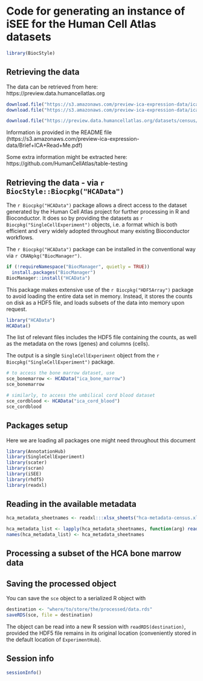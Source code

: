 # Code for generating an instance of iSEE for the Human Cell Atlas datasets

```r
library(BiocStyle)
```

## Retrieving the data

The data can be retrieved from here: https://preview.data.humancellatlas.org

```r
download.file("https://s3.amazonaws.com/preview-ica-expression-data/ica_cord_blood_h5.h5","ica_cord_blood_h5.h5")
download.file("https://s3.amazonaws.com/preview-ica-expression-data/ica_bone_marrow_h5.h5","ica_bone_marrow_h5.h5")

download.file("https://preview.data.humancellatlas.org/datasets/census/hca-metadata-census.xlsx","hca-metadata-census.xlsx")
```

Information is provided in the README file (https://s3.amazonaws.com/preview-ica-expression-data/Brief+ICA+Read+Me.pdf)

Some extra information might be extracted here: https://github.com/HumanCellAtlas/table-testing

## Retrieving the data - via `r BiocStyle::Biocpkg("HCAData")`

The `r Biocpkg("HCAData")` package allows a direct access to the dataset generated by the Human Cell Atlas project for further processing in R and Bioconductor.
It does so by providing the datasets as `r Biocpkg("SingleCellExperiment")` objects, i.e. a format which is both efficient and very widely adopted throughout many existing Bioconductor workflows.

The `r Biocpkg("HCAData")` package can be installed in the conventional way via `r CRANpkg("BiocManager")`.

```r
if (!requireNamespace("BiocManager", quietly = TRUE))
  install.packages("BiocManager")
BiocManager::install("HCAData")
```

This package makes extensive use of the `r Biocpkg("HDF5Array")` package to avoid loading the entire data set in memory.
Instead, it stores the counts on disk as a HDF5 file, and loads subsets of the data into memory upon request.

```r
library("HCAData")
HCAData()
```

The list of relevant files includes the HDF5 file containing the counts, as well as the metadata on the rows (genes) and columns (cells). 

The output is a single `SingleCellExperiment` object from the `r Biocpkg("SingleCellExperiment")` package. 

```r
# to access the bone marrow dataset, use
sce_bonemarrow <- HCAData("ica_bone_marrow")
sce_bonemarrow

# similarly, to access the umbilical cord blood dataset
sce_cordblood <- HCAData("ica_cord_blood")
sce_cordblood
```

## Packages setup

Here we are loading all packages one might need throughout this document

```r
library(AnnotationHub)
library(SingleCellExperiment)
library(scater)
library(scran)
library(iSEE)
library(rhdf5)
library(readxl)

```

## Reading in the available metadata

```r
hca_metadata_sheetnames <- readxl:::xlsx_sheets("hca-metadata-census.xlsx")

hca_metadata_list <- lapply(hca_metadata_sheetnames, function(arg) read_xlsx(path = "hca-metadata-census.xlsx",sheet = arg))
names(hca_metadata_list) <- hca_metadata_sheetnames
```


## Processing a subset of the HCA bone marrow data


## Saving the processed object

You can save the `sce` object to a serialized R object with 

```r
destination <- "where/to/store/the/processed/data.rds"
saveRDS(sce, file = destination)
```

The object can be read into a new R session with `readRDS(destination)`, provided the HDF5 file remains in its original location (conveniently stored in the default location of `ExperimentHub`).

## Session info {-}

```r
sessionInfo()
```


